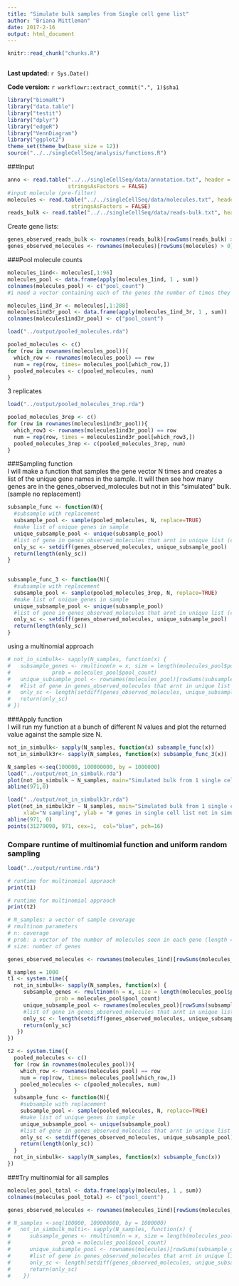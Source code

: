```yaml
---
title: "Simulate bulk samples from Single cell gene list"
author: "Briana Mittleman"
date: 2017-2-16
output: html_document
---
```


```r
knitr::read_chunk("chunks.R")
```

```r
```

**Last updated:** `r Sys.Date()`

**Code version:** `r workflowr::extract_commit(".", 1)$sha1`

```r
library("biomaRt")
library("data.table")
library("testit")
library("dplyr")
library("edgeR")
library("VennDiagram")
library("ggplot2")
theme_set(theme_bw(base_size = 12))
source("../../singleCellSeq/analysis/functions.R")
```

###Input 
```r
anno <- read.table("../../singleCellSeq/data/annotation.txt", header = TRUE,
                   stringsAsFactors = FALSE)
#input molecule (pre-filter)
molecules <- read.table("../../singleCellSeq/data/molecules.txt", header = TRUE,
                    stringsAsFactors = FALSE)
reads_bulk <- read.table("../../singleCellSeq/data/reads-bulk.txt", header = TRUE, stringsAsFactors = FALSE)
```
Create gene lists:  
```r
genes_observed_reads_bulk <- rownames(reads_bulk)[rowSums(reads_bulk) > 0]
genes_observed_molecules <- rownames(molecules)[rowSums(molecules) > 0]
```

###Pool molecule counts  
```r
molecules_1ind<- molecules[,1:96]
molecules_pool <- data.frame(apply(molecules_1ind, 1 , sum))
colnames(molecules_pool) <- c("pool_count")
#i need a vector containing each of the genes the number of times they appear in the sum for sampling (pooled_molecules)

molecules_1ind_3r <- molecules[,1:288]
molecules1ind3r_pool <- data.frame(apply(molecules_1ind_3r, 1 , sum))
colnames(molecules1ind3r_pool) <- c("pool_count")

```


```r
load("../output/pooled_molecules.rda")
```

```r


pooled_molecules <- c()
for (row in rownames(molecules_pool)){
  which_row <- rownames(molecules_pool) == row
  num = rep(row, times= molecules_pool[which_row,])
  pooled_molecules <- c(pooled_molecules, num)
}

```
3 replicates  

```r
load("../output/pooled_molecules_3rep.rda")
```

```r

pooled_molecules_3rep <- c()
for (row in rownames(molecules1ind3r_pool)){
  which_row3 <- rownames(molecules1ind3r_pool) == row
  num = rep(row, times = molecules1ind3r_pool[which_row3,])
  pooled_molecules_3rep <- c(pooled_molecules_3rep, num)
}

```


###Sampling function  
I will make a function that samples the gene vector N times and creates a list of the unique gene names in the sample. It will then see how many genes are in the genes_observed_molecules but not in this "simulated" bulk. (sample no replacement)
```r
subsample_func <- function(N){
  #subsample with replacement
  subsample_pool <- sample(pooled_molecules, N, replace=TRUE)
  #make list of unique genes in sample
  unique_subsample_pool <- unique(subsample_pool)
  #list of gene in genes_observed_molecules that arnt in unique list (call it only_sc)
  only_sc <- setdiff(genes_observed_molecules, unique_subsample_pool)
  return(length(only_sc))
}
  
```


```r
subsample_func_3 <- function(N){
  #subsample with replacement
  subsample_pool <- sample(pooled_molecules_3rep, N, replace=TRUE)
  #make list of unique genes in sample
  unique_subsample_pool <- unique(subsample_pool)
  #list of gene in genes_observed_molecules that arnt in unique list (call it only_sc)
  only_sc <- setdiff(genes_observed_molecules, unique_subsample_pool)
  return(length(only_sc))
}
```



using a multinomial approach  
```r
# not_in_simbulk<- sapply(N_samples, function(x) {
#   subsample_genes <- rmultinom(n = x, size = length(molecules_pool$pool_count),
#             prob = molecules_pool$pool_count)
#   unique_subsample_pool <- rownames(molecules_pool)[rowSums(subsample_genes)>0]
#   #list of gene in genes_observed_molecules that arnt in unique list (call it only_sc)
#   only_sc <- length(setdiff(genes_observed_molecules, unique_subsample_pool))
#   return(only_sc)
# })
```


###Apply function  
I will run my function at a bunch of different N values and plot the returned value against the sample size N.  
```r
not_in_simbulk<- sapply(N_samples, function(x) subsample_func(x))
not_in_simbulk3r<- sapply(N_samples, function(x) subsample_func_3(x))
```




```r
N_samples <-seq(100000, 100000000, by = 1000000)
load("../output/not_in_simbulk.rda")
plot(not_in_simbulk ~ N_samples, main="Simulated bulk from 1 single cell individual 1 replicate", xlab="N sampling", ylab = "# genes in single cell list not in simulated bulk") 
abline(971,0)

load("../output/not_in_simbulk3r.rda")
plot(not_in_simbulk3r ~ N_samples, main="Simulated bulk from 1 single cell individual 3 replicate", ylim =c(0,9000),
     xlab="N sampling", ylab = "# genes in single cell list not in simulated bulk") 
abline(971, 0)
points(31279090, 971, cex=1,  col="blue", pch=16)

```



### Compare runtime of multinomial function and uniform random sampling

```r
load("../output/runtime.rda")

# runtime for multinomial appraoch
print(t1)

# runtime for multinomial appraoch
print(t2)
```


```r
# N_samples: a vector of sample coverage
# rmultinom parameters
# n: coverage
# prob: a vector of the number of molecules seen in each gene (length = # genes)
# size: number of genes

genes_observed_molecules <- rownames(molecules_1ind)[rowSums(molecules_1ind) > 0]

N_samples = 1000
t1 <- system.time({
  not_in_simbulk<- sapply(N_samples, function(x) {
     subsample_genes <- rmultinom(n = x, size = length(molecules_pool$pool_count),
               prob = molecules_pool$pool_count)
     unique_subsample_pool <- rownames(molecules_pool)[rowSums(subsample_genes)>0]
     #list of gene in genes_observed_molecules that arnt in unique list (call it only_sc)
     only_sc <- length(setdiff(genes_observed_molecules, unique_subsample_pool))
     return(only_sc)
   })
})

t2 <- system.time({
  pooled_molecules <- c()
  for (row in rownames(molecules_pool)){
    which_row <- rownames(molecules_pool) == row
    num = rep(row, times= molecules_pool[which_row,])
    pooled_molecules <- c(pooled_molecules, num)
  }
  subsample_func <- function(N){
    #subsample with replacement
    subsample_pool <- sample(pooled_molecules, N, replace=TRUE)
    #make list of unique genes in sample
    unique_subsample_pool <- unique(subsample_pool)
    #list of gene in genes_observed_molecules that arnt in unique list (call it only_sc)
    only_sc <- setdiff(genes_observed_molecules, unique_subsample_pool)
    return(length(only_sc))
  }
  not_in_simbulk<- sapply(N_samples, function(x) subsample_func(x))
})
```


###Try multinomial for all samples 

```r

molecules_pool_total <- data.frame(apply(molecules, 1 , sum))
colnames(molecules_pool_total) <- c("pool_count")

genes_observed_molecules <- rownames(molecules_1ind)[rowSums(molecules_1ind) > 0]

# N_samples <-seq(100000, 100000000, by = 1000000)
#   not_in_simbulk_multi<- sapply(N_samples, function(x) {
#      subsample_genes <- rmultinom(n = x, size = length(molecules_pool$pool_count),
#                prob = molecules_pool$pool_count)
#      unique_subsample_pool <- rownames(molecules)[rowSums(subsample_genes)>0]
#      #list of gene in genes_observed_molecules that arnt in unique list (call it only_sc)
#      only_sc <- length(setdiff(genes_observed_molecules, unique_subsample_pool))
#      return(only_sc)
#    })
```

